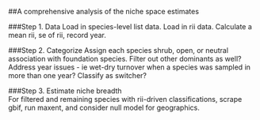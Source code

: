 ##A comprehensive analysis of the niche space estimates  

###Step 1. Data
Load in species-level list data.
Load in rii data.
Calculate a mean rii, se of rii, record year.

###Step 2. Categorize
Assign each species shrub, open, or neutral association with foundation species.
Filter out other dominants as well?
Address year issues - ie wet-dry turnover when a species was sampled in more than one year? Classify as switcher?

###Step 3. Estimate niche breadth  
For filtered and remaining species with rii-driven classifications, scrape gbif, run maxent, and consider null model for geographics.  